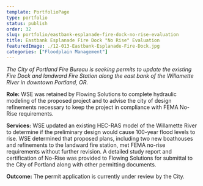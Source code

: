```yaml
---
template: PortfolioPage
type: portfolio
status: publish
order: 32
slug: portfolio/eastbank-esplanade-fire-dock-no-rise-evaluation
title: Eastbank Esplanade Fire Dock "No Rise" Evaluation
featuredImage: ./12-013-Eastbank-Esplanade-Fire-Dock.jpg
categories: ["Floodplain Management"]
---
```


_The City of Portland Fire Bureau is seeking permits to update the existing Fire Dock and landward Fire Station along the east bank of the Willamette River in downtown Portland, OR._  
  
**Role:** WSE was retained by Flowing Solutions to complete hydraulic modeling of the proposed project and to advise the city of design refinements necessary to keep the project in compliance with FEMA No-Rise requirements.  
  
**Services:** WSE updated an existing HEC-RAS model of the Willamette River to determine if the preliminary design would cause 100-year flood levels to rise. WSE determined that proposed plans, including two new boathouses and refinements to the landward fire station, met FEMA no-rise requirements without further revision. A detailed study report and certification of No-Rise was provided to Flowing Solutions for submittal to the City of Portland along with other permitting documents.  
  
**Outcome:** The permit application is currently under review by the City.
